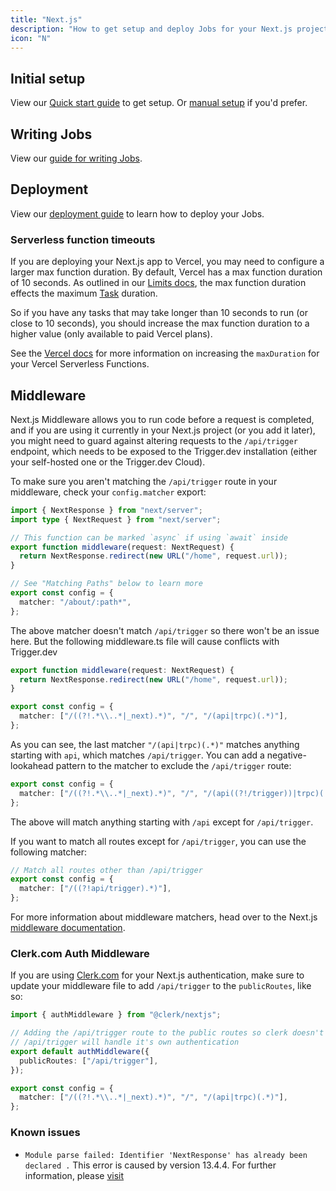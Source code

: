 ```yaml
---
title: "Next.js"
description: "How to get setup and deploy Jobs for your Next.js project"
icon: "N"
---
```


<Snippet file="long-running-coming-soon.mdx" />

## Initial setup

View our [Quick start guide](/documentation/quickstarts/nextjs) to get setup. Or [manual setup](/documentation/guides/manual/nextjs) if you'd prefer.

## Writing Jobs

View our [guide for writing Jobs](/documentation/guides/create-a-job).

## Deployment

View our [deployment guide](/documentation/guides/deployment) to learn how to deploy your Jobs.

### Serverless function timeouts

If you are deploying your Next.js app to Vercel, you may need to configure a larger max function duration. By default, Vercel has a max function duration of 10 seconds. As outlined in our [Limits docs](/documentation/concepts/limits#maximum-task-duration), the max function duration effects the maximum [Task](/documentation/concepts/tasks) duration.

So if you have any tasks that may take longer than 10 seconds to run (or close to 10 seconds), you should increase the max function duration to a higher value (only available to paid Vercel plans).

See the [Vercel docs](https://vercel.com/docs/functions/serverless-functions/runtimes#max-duration) for more information on increasing the `maxDuration` for your Vercel Serverless Functions.

## Middleware

Next.js Middleware allows you to run code before a request is completed, and if you are using it currently in your Next.js project (or you add it later), you might need to guard against altering requests to the `/api/trigger` endpoint, which needs to be exposed to the Trigger.dev installation (either your self-hosted one or the Trigger.dev Cloud).

To make sure you aren't matching the `/api/trigger` route in your middleware, check your `config.matcher` export:

```ts middleware.ts
import { NextResponse } from "next/server";
import type { NextRequest } from "next/server";

// This function can be marked `async` if using `await` inside
export function middleware(request: NextRequest) {
  return NextResponse.redirect(new URL("/home", request.url));
}

// See "Matching Paths" below to learn more
export const config = {
  matcher: "/about/:path*",
};
```

The above matcher doesn't match `/api/trigger` so there won't be an issue here. But the following middleware.ts file will cause conflicts with Trigger.dev

```ts middleware.ts
export function middleware(request: NextRequest) {
  return NextResponse.redirect(new URL("/home", request.url));
}

export const config = {
  matcher: ["/((?!.*\\..*|_next).*)", "/", "/(api|trpc)(.*)"],
};
```

As you can see, the last matcher `"/(api|trpc)(.*)"` matches anything starting with `api`, which matches `/api/trigger`. You can add a negative-lookahead pattern to the matcher to exclude the `/api/trigger` route:

```ts middleware.ts
export const config = {
  matcher: ["/((?!.*\\..*|_next).*)", "/", "/(api((?!/trigger))|trpc)(.*)"],
};
```

The above will match anything starting with `/api` except for `/api/trigger`.

If you want to match all routes except for `/api/trigger`, you can use the following matcher:

```ts middleware.ts
// Match all routes other than /api/trigger
export const config = {
  matcher: ["/((?!api/trigger).*)"],
};
```

For more information about middleware matchers, head over to the Next.js [middleware documentation](https://nextjs.org/docs/pages/building-your-application/routing/middleware#matcher).

### Clerk.com Auth Middleware

If you are using [Clerk.com](https://clerk.com) for your Next.js authentication, make sure to update your middleware file to add `/api/trigger` to the `publicRoutes`, like so:

```ts middleware.ts
import { authMiddleware } from "@clerk/nextjs";

// Adding the /api/trigger route to the public routes so clerk doesn't return a 401
// /api/trigger will handle it's own authentication
export default authMiddleware({
  publicRoutes: ["/api/trigger"],
});

export const config = {
  matcher: ["/((?!.*\\..*|_next).*)", "/", "/(api|trpc)(.*)"],
};
```

### Known issues

- `Module parse failed: Identifier 'NextResponse' has already been declared .` This error is caused by version 13.4.4. For further information, please [visit](https://github.com/nextauthjs/next-auth/issues/7660)

